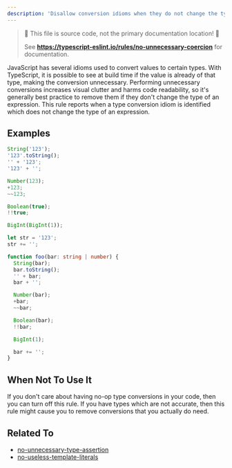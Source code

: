 ```yaml
---
description: 'Disallow conversion idioms when they do not change the type or value of the expression.'
---
```



> 🛑 This file is source code, not the primary documentation location! 🛑
>
> See **https://typescript-eslint.io/rules/no-unnecessary-coercion** for documentation.

JavaScript has several idioms used to convert values to certain types. With TypeScript, it is possible to see at build time if the value is already of that type, making the conversion unnecessary.
Performing unnecessary conversions increases visual clutter and harms code readability, so it's generally best practice to remove them if they don't change the type of an expression.
This rule reports when a type conversion idiom is identified which does not change the type of an expression.

## Examples

<Tabs>
<TabItem value="❌ Incorrect">

```ts
String('123');
'123'.toString();
'' + '123';
'123' + '';

Number(123);
+123;
~~123;

Boolean(true);
!!true;

BigInt(BigInt(1));

let str = '123';
str += '';
```

</TabItem>
<TabItem value="✅ Correct">

```ts
function foo(bar: string | number) {
  String(bar);
  bar.toString();
  '' + bar;
  bar + '';

  Number(bar);
  +bar;
  ~~bar;

  Boolean(bar);
  !!bar;

  BigInt(1);

  bar += '';
}
```

</TabItem>
</Tabs>

## When Not To Use It

If you don't care about having no-op type conversions in your code, then you can turn off this rule.
If you have types which are not accurate, then this rule might cause you to remove conversions that you actually do need.

## Related To

- [no-unnecessary-type-assertion](./no-unnecessary-type-assertion.mdx)
- [no-useless-template-literals](./no-useless-template-literals.mdx)
